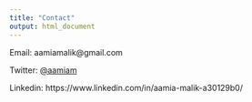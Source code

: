```yaml
---
title: "Contact"
output: html_document
---
```


Email: aamiamalik@gmail.com

Twitter: <a href="https://twitter.com/aamia_m">@aamiam</a>

Linkedin: https://www.linkedin.com/in/aamia-malik-a30129b0/
